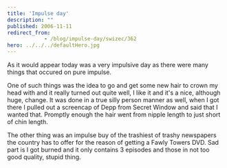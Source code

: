 ```yaml
---
title: 'Impulse day'
description: ""
published: 2006-11-11
redirect_from: 
            - /blog/impulse-day/swizec/362
hero: ../../../defaultHero.jpg
---
```

As it would appear today was a very impulsive day as there were many things that occured on pure impulse.

One of such things was the idea to go and get some new hair to crown my head with and it really turned out quite well, I like it and it&#x27;s a nice, although huge, change. It was done in a true silly person manner as well, when I got there I pulled out a screencap of Depp from Secret Window and said that I wanted that. Promptly enough the hair went from nipple length to just short of chin length.

The other thing was an impulse buy of the trashiest of trashy newspapers the country has to offer for the reason of getting a Fawly Towers DVD. Sad part is I got burned and it only contains 3 episodes and those in not too good quality, stupid thing.
